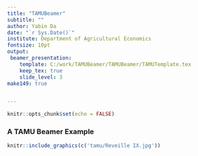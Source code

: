 ```yaml
---
title: "TAMUBeamer"
subtitle: ""
author: Yabin Da
date: "`r Sys.Date()`"
institute: Department of Agricultural Economics
fontsize: 10pt
output:
 beamer_presentation:
    template: C:/work/TAMUBeamer/TAMUBeamer/TAMUTemplate.tex
    keep_tex: true
    slide_level: 3
make149: true


---
```



```r
knitr::opts_chunk$set(echo = FALSE)

```



### A TAMU Beamer Example

```r
  
knitr::include_graphics(c('tamu/Reveille IX.jpg'))
  
```



